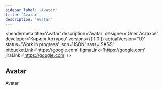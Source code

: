 ```yaml
---
sidebar_label: 'Avatar'
title: 'Avatar'
description: 'Avatar'
---
```


<headermeta
  title='Avatar'
  description='Avatar'
  designer='Олег Астахов'
  developer='Кирилл Артуров'
  versions={['1.0']}
  actualVersion='1.0'
  status='Work in progress'
  json='JSON'
  sass='SASS'
  bitbucketLink='https://google.com'
  figmaLink='https://google.com'
  jiraLink='https://google.com'
/>

## Avatar

Avatar

<divider marginTop={128} marginBottom={0} />
